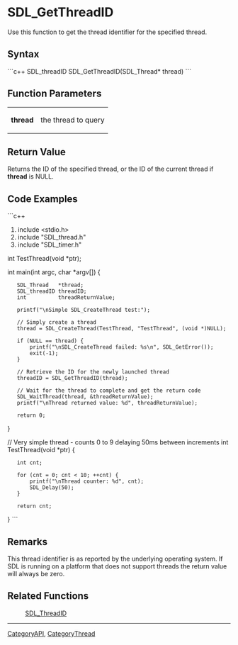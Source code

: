 <!-- pragma section-numbers off -->
<!-- pragma camelcase off -->


= SDL_GetThreadID =
Use this function to get the thread identifier for the specified thread.


== Syntax ==
```c++
SDL_threadID SDL_GetThreadID(SDL_Thread* thread)
```
== Function Parameters ==
{|
|'''thread''' 
|the thread to query
|}


== Return Value ==
Returns the ID of the specified thread, or the ID of the current thread if '''thread''' is NULL.

== Code Examples ==
```c++

#include <stdio.h>
#include "SDL_thread.h"
#include "SDL_timer.h"

int TestThread(void *ptr);

int main(int argc, char *argv[])
{
    SDL_Thread   *thread;
    SDL_threadID threadID;
    int          threadReturnValue;

    printf("\nSimple SDL_CreateThread test:");

    // Simply create a thread
    thread = SDL_CreateThread(TestThread, "TestThread", (void *)NULL);

    if (NULL == thread) {
        printf("\nSDL_CreateThread failed: %s\n", SDL_GetError());
        exit(-1);
    }

    // Retrieve the ID for the newly launched thread
    threadID = SDL_GetThreadID(thread);

    // Wait for the thread to complete and get the return code
    SDL_WaitThread(thread, &threadReturnValue);
    printf("\nThread returned value: %d", threadReturnValue);

    return 0;
}

// Very simple thread - counts 0 to 9 delaying 50ms between increments
int TestThread(void *ptr)
{
    int cnt;

    for (cnt = 0; cnt < 10; ++cnt) {
        printf("\nThread counter: %d", cnt);
        SDL_Delay(50);
    }

    return cnt;
}
```

== Remarks ==
This thread identifier is as reported by the underlying operating system. If SDL is running on a platform that does not support threads the return value will always be zero.

== Related Functions ==
: [[SDL_ThreadID]]

----
[[CategoryAPI]], [[CategoryThread]]
